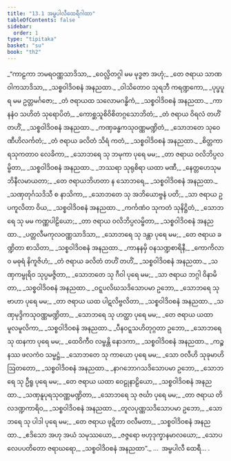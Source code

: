 ```yaml
---
title: "13.1 အမ္ဗပါလီထေရီဂါထာ"
tableOfContents: false
sidebar:
  order: 1
type: "tipitaka"
basket: "su"
book: "th2"
---
```



<DynamicBreadcrumb />

<Division number="252" book="th2" e="ch" v="19" p="408">

<Paragraph number="330" type="verses" book="th2">
_“ကာဠကာ ဘမရဝဏ္ဏသာဒိသာ,_  
_ဝေလ္လိတဂ္ဂါ မမ မုဒ္ဓဇာ အဟုံ;_  
_တေ ဇရာယ သာဏဝါကသာဒိသာ,_  
_သစ္စဝါဒိဝစနံ အနညထာ._  

</Paragraph>

</Division>
<Division number="253" book="th2" e="ch" v="19" p="408">

<Paragraph number="331" type="verses" book="th2">
_ဝါသိတောဝ သုရဘီ ကရဏ္ဍကော,_  
_ပုပ္ဖပူရ မမ ဥတ္တမင်္ဂဇော;_  
_တံ ဇရာယထ သလောမဂန္ဓိကံ,_  
_သစ္စဝါဒိဝစနံ အနညထာ._  

</Paragraph>

</Division>
<Division number="254" book="th2" e="ch" v="19" p="408">

<Paragraph number="332" type="verses" book="th2">
_ကာနနံဝ သဟိတံ သုရောပိတံ,_  
_ကောစ္ဆသူစိဝိစိတဂ္ဂသောဘိတံ;_  
_တံ ဇရာယ ဝိရလံ တဟိံ တဟိံ,_  
_သစ္စဝါဒိဝစနံ အနညထာ._  

</Paragraph>

</Division>
<Division number="255" book="th2" e="ch" v="19" p="408">

<Paragraph number="333" type="verses" book="th2">
_ကဏှခန္ဓကသုဝဏ္ဏမဏ္ဍိတံ,_  
_သောဘတေ သုဝေဏီဟိလင်္ကတံ;_  
_တံ ဇရာယ ခလိတံ သိရံ ကတံ,_  
_သစ္စဝါဒိဝစနံ အနညထာ._  

</Paragraph>

</Division>
<Division number="256" book="th2" e="ch" v="19" p="408">

<Paragraph number="334" type="verses" book="th2">
_စိတ္တကာရသုကတာဝ လေခိကာ,_  
_သောဘရေ သု ဘမုကာ ပုရေ မမ;_  
_တာ ဇရာယ ဝလိဘိပ္ပလမ္ဗိတာ,_  
_သစ္စဝါဒိဝစနံ အနညထာ._  

</Paragraph>

</Division>
<Division number="257" book="th2" e="ch" v="19" p="408">

<Paragraph number="335" type="verses" book="th2">
_ဘဿရာ သုရုစိရာ ယထာ မဏီ,_  
_နေတ္တဟေသုမဘိနီလမာယတာ;_  
_တေ ဇရာယဘိဟတာ န သောဘရေ,_  
_သစ္စဝါဒိဝစနံ အနညထာ._  

</Paragraph>

</Division>
<Division number="258" book="th2" e="ch" v="19" p="409">

<Paragraph number="336" type="verses" book="th2">
_သဏှတုင်္ဂသဒိသီ စ နာသိကာ,_  
_သောဘတေ သု အဘိယောဗ္ဗနံ ပတိ;_  
_သာ ဇရာယ ဥပကူလိတာ ဝိယ,_  
_သစ္စဝါဒိဝစနံ အနညထာ._  

</Paragraph>

</Division>
<Division number="259" book="th2" e="ch" v="19" p="409">

<Paragraph number="337" type="verses" book="th2">
_ကင်္ကဏံဝ သုကတံ သုနိဋ္ဌိတံ,_  
_သောဘရေ သု မမ ကဏ္ဏပါဠိယော;_  
_တာ ဇရာယ ဝလိဘိပ္ပလမ္ဗိတာ,_  
_သစ္စဝါဒိဝစနံ အနညထာ._  

</Paragraph>

</Division>
<Division number="260" book="th2" e="ch" v="19" p="409">

<Paragraph number="338" type="verses" book="th2">
_ပတ္တလီမကုလဝဏ္ဏသာဒိသာ,_  
_သောဘရေ သု ဒန္တာ ပုရေ မမ;_  
_တေ ဇရာယ ခဏ္ဍိတာ စာသိတာ,_  
_သစ္စဝါဒိဝစနံ အနညထာ._  

</Paragraph>

</Division>
<Division number="261" book="th2" e="ch" v="19" p="409">

<Paragraph number="339" type="verses" book="th2">
_ကာနနမှိ ဝနသဏ္ဍစာရိနီ,_  
_ကောကိလာဝ မဓုရံ နိကူဇိဟံ;_  
_တံ ဇရာယ ခလိတံ တဟိံ တဟိံ,_  
_သစ္စဝါဒိဝစနံ အနညထာ._  

</Paragraph>

</Division>
<Division number="262" book="th2" e="ch" v="19" p="409">

<Paragraph number="340" type="verses" book="th2">
_သဏှကမ္ဗုရိဝ သုပ္ပမဇ္ဇိတာ,_  
_သောဘတေ သု ဂီဝါ ပုရေ မမ;_  
_သာ ဇရာယ ဘဂ္ဂါ ဝိနာမိတာ,_  
_သစ္စဝါဒိဝစနံ အနညထာ._  

</Paragraph>

</Division>
<Division number="263" book="th2" e="ch" v="19" p="409">

<Paragraph number="341" type="verses" book="th2">
_ဝဋ္ဋပလိဃသဒိသောပမာ ဥဘော,_  
_သောဘရေ သု ဗာဟာ ပုရေ မမ;_  
_တာ ဇရာယ ယထ ပါဋလိဗ္ဗလိတာ,_  
_သစ္စဝါဒိဝစနံ အနညထာ._  

</Paragraph>

</Division>
<Division number="264" book="th2" e="ch" v="19" p="409">

<Paragraph number="342" type="verses" book="th2">
_သဏှမုဒ္ဒိကသုဝဏ္ဏမဏ္ဍိတာ,_  
_သောဘရေ သု ဟတ္ထာ ပုရေ မမ;_  
_တေ ဇရာယ ယထာ မူလမူလိကာ,_  
_သစ္စဝါဒိဝစနံ အနညထာ._  

</Paragraph>

</Division>
<Division number="265" book="th2" e="ch" v="19" p="410">

<Paragraph number="343" type="verses" book="th2">
_ပီနဝဋ္ဋသဟိတုဂ္ဂတာ ဥဘော,_  
_သောဘရေ သု ထနကာ ပုရေ မမ;_  
_ထေဝိကီဝ လမ္ဗန္တိ နောဒကာ,_  
_သစ္စဝါဒိဝစနံ အနညထာ._  

</Paragraph>

</Division>
<Division number="266" book="th2" e="ch" v="19" p="410">

<Paragraph number="344" type="verses" book="th2">
_ကဉ္စနဿ ဖလကံဝ သမ္မဋ္ဌံ,_  
_သောဘတေ သု ကာယော ပုရေ မမ;_  
_သော ဝလီဟိ သုခုမာဟိ ဩတတော,_  
_သစ္စဝါဒိဝစနံ အနညထာ._  

</Paragraph>

</Division>
<Division number="267" book="th2" e="ch" v="19" p="410">

<Paragraph number="345" type="verses" book="th2">
_နာဂဘောဂသဒိသောပမာ ဥဘော,_  
_သောဘရေ သု ဦရူ ပုရေ မမ;_  
_တေ ဇရာယ ယထာ ဝေဠုနာဠိယော,_  
_သစ္စဝါဒိဝစနံ အနညထာ._  

</Paragraph>

</Division>
<Division number="268" book="th2" e="ch" v="19" p="410">

<Paragraph number="346" type="verses" book="th2">
_သဏှနူပုရသုဝဏ္ဏမဏ္ဍိတာ,_  
_သောဘရေ သု ဇင်္ဃာ ပုရေ မမ;_  
_တာ ဇရာယ တိလဒဏ္ဍကာရိဝ,_  
_သစ္စဝါဒိဝစနံ အနညထာ._  

</Paragraph>

</Division>
<Division number="269" book="th2" e="ch" v="19" p="410">

<Paragraph number="347" type="verses" book="th2">
_တူလပုဏ္ဏသဒိသောပမာ ဥဘော,_  
_သောဘရေ သု ပါဒါ ပုရေ မမ;_  
_တေ ဇရာယ ဖုဋိတာ ဝလီမတာ,_  
_သစ္စဝါဒိဝစနံ အနညထာ._  

</Paragraph>

</Division>
<Division number="270" book="th2" e="ch" v="19" p="410">

<Paragraph number="348" type="verses" book="th2">
_ဧဒိသော အဟု အယံ သမုဿယော,_  
_ဇဇ္ဇရော ဗဟုဒုက္ခာနမာလယော;_  
_သောပလေပပတိတော ဇရာဃရော,_  
_သစ္စဝါဒိဝစနံ အနညထာ”._  


</Paragraph>
</Division>

<Paragraph number="349" type="center" book="th2">
…  အမ္ဗပါလီ ထေရီ… .
</Paragraph>